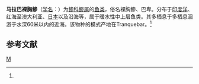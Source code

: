 {{Speciesbox 
| taxon = Caranx malabaricus
| authority = (Bloch et Schneider, 1801)<ref name='id7298'>{{cite web| url =http://www.bioinfo.cn/db05/BjdwSpecies.php?action=view&id=7298| title =马拉巴裸胸鲹| work =《中国动物物种编目数据库》| publisher =中国科学院微生物研究所| author =中国科学院动物研究所| accessdate =2009-04-16| deadurl =yes| archiveurl =https://web.archive.org/web/20160305043722/http://www.bioinfo.cn/db05/BjdwSpecies.php?action=view&id=7298| archivedate =2016-03-05}}</ref>
}}

'''马拉巴裸胸鲹'''（[[学名|学名]]：{{lang|la|''Caranx malabaricus''}}）为[[鲹科|鲹科]][[鲹属|鲹属]]的[[鱼类|鱼类]]，俗名裸胸鲹、巴卑。分布于[[印度洋|印度洋]]、红海至澳大利亚、[[日本|日本]]以及沿海等，属于暖水性中上层鱼类。其多栖息于多栖息洄游于水深60米以内的近海。该物种的模式产地在Tranquebar。<ref name='id7298'/>

== 参考文献 ==
{{reflist}}

{{Taxonbar}}

[[Category:鲹属|M]]